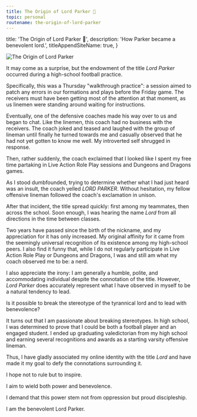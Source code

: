 ```yaml
---
title: The Origin of Lord Parker 👑
topic: personal
routename: the-origin-of-lord-parker
---
```


  title: 'The Origin of Lord Parker 👑',
  description: 'How Parker became a benevolent lord.',
  titleAppendSiteName: true,
}

![The Origin of Lord Parker](/images/posts/the-origin-of-lord-parker.png)

It may come as a surprise, but the endowment of the title _Lord Parker_ occurred during a high-school football practice.

Specifically, this was a Thursday "walkthrough practice": a session aimed to patch any errors in our formations and plays before the Friday game. The receivers must have been getting most of the attention at that moment, as us linemen were standing around waiting for instructions.

Eventually, one of the defensive coaches made his way over to us and began to chat. Like the linemen, this coach had no business with the receivers. The coach joked and teased and laughed with the group of lineman until finally he turned towards me and casually observed that he had not yet gotten to know me well. My introverted self shrugged in response.

Then, rather suddenly, the coach exclaimed that I looked like I spent my free time partaking in Live Action Role Play sessions and Dungeons and Dragons games.

As I stood dumbfounded, trying to determine whether what I had just heard was an insult, the coach yelled _LORD PARKER_. Without hesitation, my fellow offensive lineman followed the coach's exclamation in unison.

After that incident, the title spread quickly: first among my teammates, then across the school. Soon enough, I was hearing the name _Lord_ from all directions in the time between classes.

Two years have passed since the birth of the nickname, and my appreciation for it has only increased. My original affinity for it came from the seemingly universal recognition of its existence among my high-school peers. I also find it funny that, while I do not regularly participate in Live Action Role Play or Dungeons and Dragons, I was and still am what my coach observed me to be: a nerd.

I also appreciate the irony: I am generally a humble, polite, and accommodating individual despite the connotation of the title. However, _Lord Parker_ does accurately represent what I have observed in myself to be a natural tendency to lead.

Is it possible to break the stereotype of the tyrannical lord and to lead with benevolence?

It turns out that I am passionate about breaking stereotypes. In high school, I was determined to prove that I could be both a football player and an engaged student. I ended up graduating valedictorian from my high school and earning several recognitions and awards as a starting varsity offensive lineman.

Thus, I have gladly associated my online identity with the title _Lord_ and have made it my goal to defy the connotations surrounding it.

I hope not to rule but to inspire.

I aim to wield both power and benevolence.

I demand that this power stem not from oppression but proud discipleship.

I am the benevolent Lord Parker.


